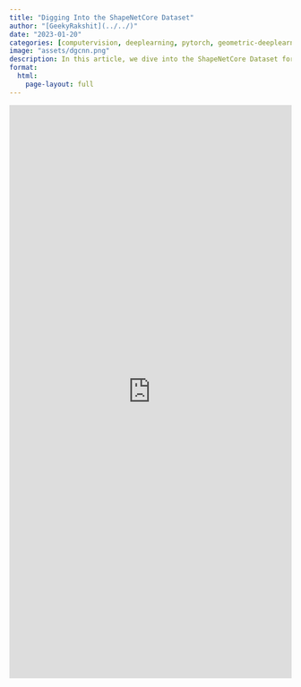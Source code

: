 ```yaml
---
title: "Digging Into the ShapeNetCore Dataset"
author: "[GeekyRakshit](../../)"
date: "2023-01-20"
categories: [computervision, deeplearning, pytorch, geometric-deeplearning, point-cloud]
image: "assets/dgcnn.png"
description: In this article, we dive into the ShapeNetCore Dataset for the classification and segmentation of point cloud data and explore how to use it using Weights & Biases. 
format: 
  html:
    page-layout: full
---
```


<iframe src="https://wandb.ai/wandb/point-cloud-segmentation/reports/Digging-Into-the-ShapeNetCore-Dataset--VmlldzozMTY1ODA2" style="border:none;height:1024px;width:100%"></iframe>